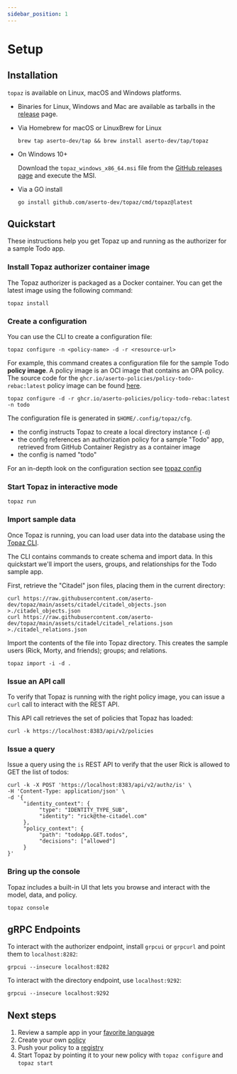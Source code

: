 ```yaml
---
sidebar_position: 1
---
```

# Setup

## Installation

`topaz` is available on Linux, macOS and Windows platforms.

* Binaries for Linux, Windows and Mac are available as tarballs in the [release](https://github.com/aserto-dev/topaz/releases) page.

* Via Homebrew for macOS or LinuxBrew for Linux

   ```shell
  brew tap aserto-dev/tap && brew install aserto-dev/tap/topaz
   ```

* On Windows 10+

  Download the `topaz_windows_x86_64.msi` file from the [GitHub releases page](https://github.com/aserto-dev/topaz/releases) and execute the MSI.

* Via a GO install

  ```shell
  go install github.com/aserto-dev/topaz/cmd/topaz@latest
  ```

## Quickstart

These instructions help you get Topaz up and running as the authorizer for a sample Todo app.

### Install Topaz authorizer container image

The Topaz authorizer is packaged as a Docker container. You can get the latest image using the following command:

```shell
topaz install
```

### Create a configuration

You can use the CLI to create a configuration file:

```shell
topaz configure -n <policy-name> -d -r <resource-url>
```

For example, this command creates a configuration file for the sample Todo **policy image**. A policy image is an OCI image that contains an OPA policy. The source code for the `ghcr.io/aserto-policies/policy-todo-rebac:latest` policy image can be found [here](https://github.com/aserto-templates/policy-todo-rebac/tree/main/content/src/policies).

```shell
topaz configure -d -r ghcr.io/aserto-policies/policy-todo-rebac:latest -n todo
```

The configuration file is generated in `$HOME/.config/topaz/cfg`.
* the config instructs Topaz to create a local directory instance (`-d`)
* the config references an authorization policy for a sample "Todo" app, retrieved from GitHub Container Registry as a container image
* the config is named "todo"

For an in-depth look on the configuration section see [topaz config](https://github.com/aserto-dev/topaz/blob/main/docs/config.md)

### Start Topaz in interactive mode

```shell
topaz run
```

### Import sample data

Once Topaz is running, you can load user data into the database using the [Topaz CLI](/docs/command-line-interface/topaz-cli/index.mdx).

The CLI contains commands to create schema and import data. In this quickstart we'll import the users, groups, and relationships for the Todo sample app.

First, retrieve the "Citadel" json files, placing them in the current directory:

```shell
curl https://raw.githubusercontent.com/aserto-dev/topaz/main/assets/citadel/citadel_objects.json >./citadel_objects.json
curl https://raw.githubusercontent.com/aserto-dev/topaz/main/assets/citadel/citadel_relations.json >./citadel_relations.json
```

Import the contents of the file into Topaz directory. This creates the sample users (Rick, Morty, and friends); groups; and relations.

```shell
topaz import -i -d .
```

### Issue an API call

To verify that Topaz is running with the right policy image, you can issue a `curl` call to interact with the REST API.

This API call retrieves the set of policies that Topaz has loaded:

```shell
curl -k https://localhost:8383/api/v2/policies
```

### Issue a query

Issue a query using the `is` REST API to verify that the user Rick is allowed to GET the list of todos:

```shell
curl -k -X POST 'https://localhost:8383/api/v2/authz/is' \
-H 'Content-Type: application/json' \
-d '{
     "identity_context": {
          "type": "IDENTITY_TYPE_SUB",
          "identity": "rick@the-citadel.com"
     },
     "policy_context": {
          "path": "todoApp.GET.todos",
          "decisions": ["allowed"]
     }
}'
```

### Bring up the console

Topaz includes a built-in UI that lets you browse and interact with the model, data, and policy.

```shell
topaz console
```

## gRPC Endpoints

To interact with the authorizer endpoint, install `grpcui` or `grpcurl` and point them to `localhost:8282`:

```shell
grpcui --insecure localhost:8282
```

To interact with the directory endpoint, use `localhost:9292`:

```shell
grpcui --insecure localhost:9292
```

## Next steps
1. Review a sample app in your [favorite language](/docs/getting-started/samples)
2. Create your own [policy](/docs/policies)
3. Push your policy to a [registry](/docs/policies/lifecycle#policy-cli)
4. Start Topaz by pointing it to your new policy with `topaz configure` and `topaz start`
